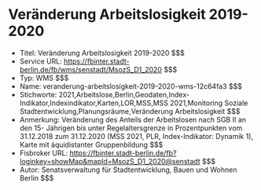 # Veränderung Arbeitslosigkeit 2019-2020
- Titel: Veränderung Arbeitslosigkeit 2019-2020 $$$
- Service URL: https://fbinter.stadt-berlin.de/fb/wms/senstadt/MsozS_D1_2020 $$$
- Typ: WMS $$$
- Name: veranderung-arbeitslosigkeit-2019-2020-wms-12c64fa3 $$$
- Stichworte: 2021,Arbeitslose,Berlin,Geodaten,Index-Indikator,Indexindikator,Karten,LOR,MSS,MSS 2021,Monitoring Soziale Stadtentwicklung,Planungsräume,Veränderung Arbeitslosigkeit $$$
- Anmerkung: Veränderung des Anteils der Arbeitslosen nach SGB II an den 15- Jährigen bis unter Regelaltersgrenze in Prozentpunkten vom 31.12.2018 zum 31.12.2020 (MSS 2021, PLR, Index-Indikator: Dynamik 1), Karte mit äquidistanter Gruppenbildung $$$
- Fisbroker URL: https://fbinter.stadt-berlin.de/fb?loginkey=showMap&mapId=MsozS_D1_2020@senstadt $$$
- Autor: Senatsverwaltung für Stadtentwicklung, Bauen und Wohnen Berlin $$$
